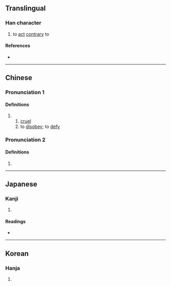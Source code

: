{{character info/new}}
==Translingual==

===Han character===
{{Han char|rn=9|rad=人|as=06|sn=8|four=27232|canj=OAV|ids=⿰亻艮}}

# to [[act]] [[contrary]] to

====References====
* {{Han ref|kx=0100.240|dkj=00563|dj=0213.020|hdz=10154.080|uh=4F77|ud=20343|bh=CBBC|bd=52156}}

----

==Chinese==
{{zh-forms}}

===Pronunciation 1===
{{zh-pron
|m=hěn
|c=han2
|mc=
|oc=
|ma=
|cat=a,v
}}

====Definitions====
{{zh-hanzi}}

# {{zh-alt-form|很}}
## [[cruel]]
## to [[disobey]]; to [[defy]]

===Pronunciation 2===
{{zh-pron
|m=héng
|cat=pn
}}

====Definitions====
{{zh-hanzi}}

# {{zh-only|佷山}}

----

==Japanese==

===Kanji===
{{ja-kanji|grade=|rs=人06}}

# {{rfdef|ja|sort=人06}}

====Readings====
* {{ja-readings|on=[[こう]] (kō), [[ごう]] (gō), [[ぎん]] (gin), [[こん]] (kon), [[ごん]] (gon)|kun=[[もとる]] (motoru)}}

----

==Korean==

===Hanja===
{{ko-hanja|hangeul=[[항]], [[한]]|rv=hang, han|mr=hang, han}}

# {{rfdef|ko|sort=人06}}